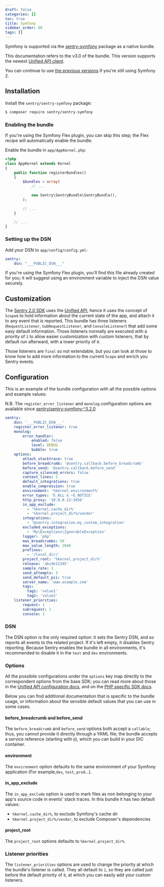 ```yaml
---
draft: false
categories: []
toc: true
title: Symfony
sidebar_order: 60
tags: []
---
```

Symfony is supported via the [sentry-symfony](https://github.com/getsentry/sentry-symfony) package as a native bundle.

<!-- WIZARD -->


<Alert level="warning" level="New version"><markdown>


This documentation refers to the v3.0 of the bundle. This version supports the newest [Unified API client](/platforms/php/).

You can continue to use [the previous versions](/clients/php/integrations/#symfony-2) if you're still using Symfony 2.


</markdown></Alert>


## Installation

Install the `sentry/sentry-symfony` package:

```bash
$ composer require sentry/sentry-symfony
```

### Enabling the bundle
<Alert level="" level=""><markdown>

If you're using the Symfony Flex plugin, you can skip this step; the Flex recipe will automatically enable the bundle.

</markdown></Alert>

Enable the bundle in `app/AppKernel.php`:

```php
<?php
class AppKernel extends Kernel
{
    public function registerBundles()
    {
        $bundles = array(
            // ...

            new Sentry\SentryBundle\SentryBundle(),
        );

        // ...
    }

    // ...
}
```

### Setting up the DSN
Add your DSN to `app/config/config.yml`:

```yaml
sentry:
    dsn: "___PUBLIC_DSN___"
```

If you're using the Symfony Flex plugin, you'll find this file already created for you; it will suggest using an environment variable to inject the DSN value securely.



## Customization

The [Sentry 2.0 SDK](/platforms/php/#php-specific-options) uses the
[Unified API](https://develop.sentry.dev/sdk/unified-api/), hence it uses the concept of `Scope`s to
hold information about the current state of the app, and attach it to any event that is reported.
This bundle has three listeners (`RequestListener`, `SubRequestListener`, and `ConsoleListener`) that add some easy
default information. Those listeners normally are executed with a priority of `1` to allow easier customization with
custom listeners, that by default run afterward, with a lower priority of `0`.

Those listeners are `final` so not extendable, but you can look at those to know how to add more information to the
current `Scope` and enrich you Sentry events.

## Configuration
This is an example of the bundle configuration with all the possible options and example values:

N.B. The `register_error_listener` and `monolog` configuration options are available since [sentry/sentry-symfony:^3.2.0](https://github.com/getsentry/sentry-symfony/releases/tag/3.2.0)

```yaml
sentry:
    dsn: '___PUBLIC_DSN___'
    register_error_listener: true
    monolog:
        error_handler:
            enabled: false
            level: DEBUG
            bubble: true
    options:
        attach_stacktrace: true
        before_breadcrumb: '@sentry.callback.before_breadcrumb'
        before_send: '@sentry.callback.before_send'
        capture_silenced_errors: false
        context_lines: 5
        default_integrations: true
        enable_compression: true
        environment: '%kernel.environment%'
        error_types: 'E_ALL & ~E_NOTICE'
        http_proxy: '10.0.0.12:3456'
        in_app_exclude:
          - '%kernel.cache_dir%'
          - '%kernel.project_dir%/vendor'
        integrations:
          - '@sentry.integration.my_custom_integration'
        excluded_exceptions:
          - 'My\Exceptions\IgnorableException'
        logger: 'php'
        max_breadcrumbs: 50
        max_value_length: 2048
        prefixes:
          - '/local_dir/'
        project_root: '%kernel.project_dir%'
        release: 'abcde12345'
        sample_rate: 1
        send_attempts: 3
        send_default_pii: true
        server_name: 'www.example.com'
        tags:
          tag1: 'value1'
          tag2: 'value2'
    listener_priorities:
        request: 1
        subrequest: 1
        console: 1
```
### DSN
The DSN option is the only required option: it sets the Sentry DSN, and so reports all events to the related project. If it's
left empty, it disables Sentry reporting. Because Sentry enables the bundle in all environments, it's recommended to
disable it in the `test` and `dev` environments.

### Options
All the possibile configurations under the `options` key map directly to the correspondent options from the base SDK;
you can read more about those in the [Unified API configuration docs](/error-reporting/configuration/),
and on the [PHP specific SDK docs](/platforms/php/#php-specific-options).

Below you can find additional documentation that is specific to the bundle usage, or information about the sensible default
values that you can use in some cases.

#### before_breadcrumb and before_send
The `before_breadcrumb` and `before_send` options both accept a `callable`; thus, you cannot provide it directly through
 a YAML file; the bundle accepts a service reference (starting with `@`), which you can build in your DIC container.

#### environment
The `environment` option defaults to the same environment of your Symfony application (For example,`dev`, `test`, `prod`...).

#### in_app_exclude
The `in_app_exclude` option is used to mark files as non belonging to your app's source code in events' stack traces.
In this bundle it has two default values:
 * `%kernel.cache_dir%`, to exclude Symfony's cache dir
 * `%kernel.project_dir%/vendor`, to exclude Composer's dependencies

#### project_root
The `project_root` options defaults to `%kernel.project_dir%`.

### Listener priorities
The `listener_priorities` options are used to change the priority at which the bundle's listener is called. They all default
to `1`, so they are called just before the default priority of `0`, at which you can easily add your custom listeners.
